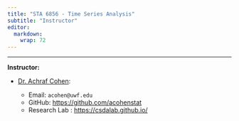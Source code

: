 ```yaml
---
title: "STA 6856 - Time Series Analysis"
subtitle: "Instructor"
editor: 
  markdown: 
    wrap: 72
---
```


<!-- ::: callout-important -->
<!-- It depends on the semester. One or more instructors are assigned to -->
<!-- teach this course. -->

<!-- Please visit [Canvas](https://uwf.instructure.com/){target="_blank"} or -->
<!-- get in touch with your instructor for questions and office hours -->
<!-- appointments. -->
<!-- ::: -->

------------------------------------------------------------------------

**Instructor:**

-   <a href="https://uwf.edu/hmcse/departments/mathematics-and-statistics/faculty/dr-achraf-cohen.html" target='_blank'>Dr.
    Achraf Cohen</a>:

    -   Email: `acohen@uwf.edu`
    -   GitHub: <https://github.com/acohenstat>
    - Research Lab : [https://csdalab.github.io/](https://csdalab.github.io/)

```{=html}
<!--
::: {.g-col-4}
**Tutor:** Person Z<br>
`z@berkeley.edu`<br>
Office hours: <br>
- Wednesday 2:30pm - 4:30pm, Evans 434<br>
- Sunday 2pm - 6pm, <a href="https://berkeley.zoom.us/j/99887452083?pwd=T1pXWC9HZFpTRHQzc1MrOElUakFUdz09">Zoom</a>
:::

::: {.g-col-4}
**Tutor**: Person W<br>
`w@berkeley.edu`<br>
Office hours: <br>
- Wednesday 10am-2pm, Evans 432<br>
- Thursday 3-5pm, Evans 434
:::
-->
```
